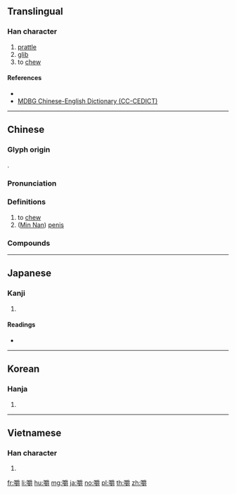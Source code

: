 {{character info/new}}
==Translingual==

===Han character===
{{Han char|rn=30|rad=口|as=18|sn=21|four=62046|canj=RBWI|ids=⿰口爵}}

# [[prattle]]
# [[glib]]
# to [[chew]]

====References====
* {{Han ref|kx=0214.180|dkj=04602|dj=0437.080|hdz=10704.080|uh=56BC|ud=22204|bh=C45A|bd=50266}}
* [http://www.mdbg.net/chindict/chindict.php?page=worddict&wdrst=1&wdqb=%E5%9A%BC MDBG Chinese-English Dictionary (CC-CEDICT)]

----

==Chinese==
{{zh-forms|alt=𪚅}}

===Glyph origin===
{{Han etym}}
{{Han compound|口|爵|ls=psc|c1=s|c2=p}}.

===Pronunciation===
{{zh-pron
|m=jiáo,jué
|m_note=jiáo - vernacular; jué - literary
|c=zoek6,zoek3,ziu6
|h=pfs=
|md=
|mn=xm,zz:chio̍h/qz,tw:chia̍uh/qz,xm,zz:chio̍k
|mn_note=chio̍h/chia̍uh - vernacular; chio̍k - literary
|mn-t=ziauh8 (ziaoh8)/zioh8
|w=
|mc=y
|oc=y
|cat=v
}}

===Definitions===
{{zh-hanzi}}

# to [[chew]]
# ([[Min Nan]]) [[penis]]

===Compounds===
{{zh-der|嚼用|嚼舌|味同嚼蠟|嚼墨噴紙|屠門大嚼|嚼旃|嚼咬人|嚼菜根|嚼齒|嚼子|咬釘嚼鐵|嚼裹兒|亂嚼舌頭|嚼蛆|倒嚼|嚼穀|嚼舌頭|咀英嚼華|大吃大嚼|嚼舌根|嚼說|嚼蠟|咬嚼|咀嚼肌|咀嚼|咬文嚼字|混嚼舌根|死吃死嚼|摶沙嚼蠟|白嚼人|朵頤大嚼|白嚼蛆|沒嚼頭|望門大嚼|細嚼慢嚥|細嚼|臭嚼|裂眥嚼齒}}

----

==Japanese==

===Kanji===
{{ja-kanji|grade=|rs=口18}}

# {{defn|lang=ja|sort=口18}}

====Readings====
* {{ja-readings|goon=[[ざく]] (zaku)|kanon=[[しゃく]] (shaku)|kun=[[かむ]] (kamu)}}

----

==Korean==

===Hanja===
{{ko-hanja|hangeul=작|rv=jak|mr=chak}}

# {{defn|lang=ko|sort=口18}}

----

==Vietnamese==

===Han character===
{{vi-hantu|tước|rs=口18}}

# {{defn|vi}}

[[fr:嚼]]
[[li:嚼]]
[[hu:嚼]]
[[mg:嚼]]
[[ja:嚼]]
[[no:嚼]]
[[pl:嚼]]
[[th:嚼]]
[[zh:嚼]]